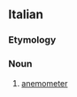 {{also|anemómetro|anemômetro}}

==Italian==

===Etymology===
{{confix|it|anemo|metro}}

===Noun===
{{wikipedia|lang=it}}
{{it-noun|m}}

# {{lb|it|meteorology}} [[anemometer]]